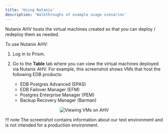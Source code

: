 ```yaml
---
title: 'Using Nutanix'
description: 'Walkthroughs of example usage scenarios'
---
```


Nutanix AHV hosts the virtual machines created so that you can deploy / redeploy them as needed.

To use Nutanix AHV:

1. Log in to Prism.

1. Go to the **Table** tab where you can view the virtual machines deployed via Nutanix AHV. For example, this screenshot shows VMs that host the following EDB products:

    - EDB Postgres Advanced (EPAS)
    - EDB Failover Manager (EFM)
    - Postgres Enterprise Manager (PEM)
    - Backup Recovery Manager (Barman)


<p align="center">
  <img  alt="Viewing VMs on AHV" src="Images/IntegrationViews.png">
</p>

!!! note
    The screenshot contains information about our test environment and is not intended for a production environment.

